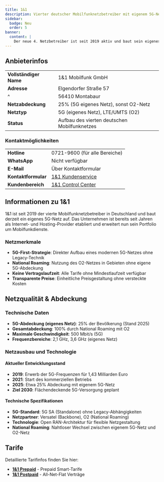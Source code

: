 ```yaml
---
title: 1&1
description: Vierter deutscher Mobilfunknetzbetreiber mit eigenem 5G-Netz im Aufbau
sidebar:
  badge: Neu
  order: 5
banner:
  content: |
    Der neue 4. Netzbetreiber ist seit 2019 aktiv und baut sein eigenes 5G-Netz auf
---
```


## Anbieterinfos

|                    |                               |
| :----------------- | :---------------------------- |
| **Vollständiger Name** | 1&1 Mobilfunk GmbH              |
| **Adresse**        | Elgendorfer Straße 57         |
| ^                  | 56410 Montabaur               |
| **Netzabdeckung**  | 25% (5G eigenes Netz), sonst O2-Netz |
| **Netztyp**        | 5G (eigenes Netz), LTE/UMTS (O2) |
| **Status**         | Aufbau des vierten deutschen Mobilfunknetzes |

### Kontaktmöglichkeiten

|                 |                                              |
| :-------------- | :------------------------------------------- |
| **Hotline**         | 0721-9600 (für alle Bereiche)               |
| **WhatsApp**        | Nicht verfügbar                             |
| **E-Mail**          | Über Kontaktformular                        |
| **Kontaktformular** | [1&1 Kundenservice](https://www.1und1.de/kundenservice) |
| **Kundenbereich**   | [1&1 Control Center](https://control-center.1und1.de/) |

## Informationen zu 1&1

1&1 ist seit 2019 der vierte Mobilfunknetzbetreiber in Deutschland und baut derzeit ein eigenes 5G-Netz auf. Das Unternehmen ist bereits seit Jahren als Internet- und Hosting-Provider etabliert und erweitert nun sein Portfolio um Mobilfunkdienste.

### Netzmerkmale
- **5G-First-Strategie**: Direkter Aufbau eines modernen 5G-Netzes ohne Legacy-Technik
- **National Roaming**: Nutzung des O2-Netzes in Gebieten ohne eigene 5G-Abdeckung
- **Keine Vertragslaufzeit**: Alle Tarife ohne Mindestlaufzeit verfügbar
- **Transparente Preise**: Einheitliche Preisgestaltung ohne versteckte Kosten

## Netzqualität & Abdeckung

### Technische Daten
- **5G-Abdeckung (eigenes Netz)**: 25% der Bevölkerung (Stand 2025)
- **Gesamtabdeckung**: 100% durch National Roaming mit O2
- **Maximale Geschwindigkeit**: 500 Mbit/s (5G)
- **Frequenzbereiche**: 2,1 GHz, 3,6 GHz (eigenes Netz)

### Netzausbau und Technologie

#### Aktueller Entwicklungsstand
- **2019**: Erwerb der 5G-Frequenzen für 1,43 Milliarden Euro
- **2021**: Start des kommerziellen Betriebs
- **2025**: Etwa 25% Abdeckung mit eigenem 5G-Netz
- **Ziel 2030**: Flächendeckende 5G-Versorgung geplant

#### Technische Spezifikationen
- **5G-Standard**: 5G SA (Standalone) ohne Legacy-Abhängigkeiten
- **Netzpartner**: Versatel (Backbone), O2 (National Roaming)
- **Technologie**: Open RAN-Architektur für flexible Netzgestaltung
- **National Roaming**: Nahtloser Wechsel zwischen eigenem 5G-Netz und O2-Netz

## Tarife

Detaillierte Tarifinfos finden Sie hier:
- **[1&1 Prepaid](/prepaid/1und1/)** - Prepaid Smart-Tarife
- **[1&1 Postpaid](/postpaid/1und1/)** - All-Net-Flat Verträge